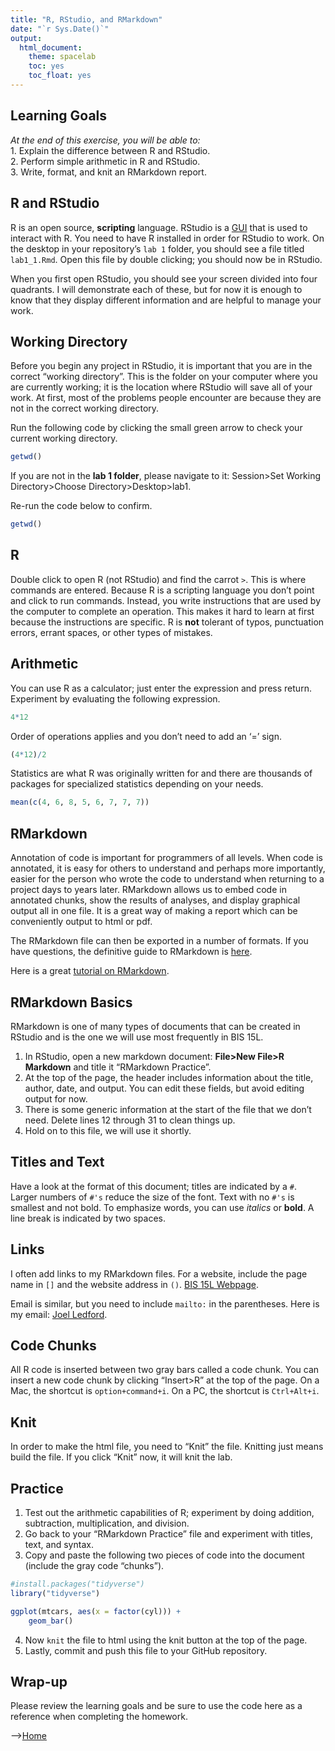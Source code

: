 ```yaml
---
title: "R, RStudio, and RMarkdown"
date: "`r Sys.Date()`"
output:
  html_document:
    theme: spacelab
    toc: yes
    toc_float: yes
---
```


## Learning Goals  
*At the end of this exercise, you will be able to:*    
1. Explain the difference between R and RStudio.  
2. Perform simple arithmetic in R and RStudio.  
3. Write, format, and knit an RMarkdown report.  

## R and RStudio  
R is an open source, **scripting** language. RStudio is a [GUI](https://www.computerhope.com/jargon/g/gui.htm) that is used to interact with R. You need to have R installed in order for RStudio to work. On the desktop in your repository's `lab 1` folder, you should see a file titled `lab1_1.Rmd`. Open this file by double clicking; you should now be in RStudio.  

When you first open RStudio, you should see your screen divided into four quadrants. I will demonstrate each of these, but for now it is enough to know that they display different information and are helpful to manage your work.  

## Working Directory  
Before you begin any project in RStudio, it is important that you are in the correct "working directory". This is the folder on your computer where you are currently working; it is the location where RStudio will save all of your work. At first, most of the problems people encounter are because they are not in the correct working directory.  

Run the following code by clicking the small green arrow to check your current working directory.  
```r
getwd()
```

If you are not in the **lab 1 folder**, please navigate to it: Session>Set Working Directory>Choose Directory>Desktop>lab1.  

Re-run the code below to confirm.
```r
getwd()
```

## R  
Double click to open R (not RStudio) and find the carrot `>`. This is where commands are entered. Because R is a scripting language you don't point and click to run commands. Instead, you write instructions that are used by the computer to complete an operation. This makes it hard to learn at first because the instructions are specific. R is **not** tolerant of typos, punctuation errors, errant spaces, or other types of mistakes.  

## Arithmetic  
You can use R as a calculator; just enter the expression and press return.  Experiment by evaluating the following expression.
```r
4*12
```

Order of operations applies and you don't need to add an '=' sign.
```r
(4*12)/2
```

Statistics are what R was originally written for and there are thousands of packages for specialized statistics depending on your needs.
```r
mean(c(4, 6, 8, 5, 6, 7, 7, 7))
```

## RMarkdown  
Annotation of code is important for programmers of all levels. When code is annotated, it is easy for others to understand and perhaps more importantly, easier for the person who wrote the code to understand when returning to a project days to years later. RMarkdown allows us to embed code in annotated chunks, show the results of analyses, and display graphical output all in one file. It is a great way of making a report which can be conveniently output to html or pdf.  

The RMarkdown file can then be exported in a number of formats. If you have questions, the definitive guide to RMarkdown is [here](https://bookdown.org/yihui/rmarkdown/).  

Here is a great [tutorial on RMarkdown](https://www.markdowntutorial.com/).  

## RMarkdown Basics  
RMarkdown is one of many types of documents that can be created in RStudio and is the one we will use most frequently in BIS 15L.  

1. In RStudio, open a new markdown document: **File>New File>R Markdown** and title it "RMarkdown Practice".  
2. At the top of the page, the header includes information about the title, author, date, and output. You can edit these fields, but avoid editing output for now.   
3. There is some generic information at the start of the file that we don't need. Delete lines 12 through 31 to clean things up.  
4. Hold on to this file, we will use it shortly.  

## Titles and Text
Have a look at the format of this document; titles are indicated by a `#`. Larger numbers of `#'s` reduce the size of the font. Text with no `#'s` is smallest and not bold. To emphasize words, you can use _italics_ or **bold**. A line break is indicated by two spaces.  

## Links
I often add links to my RMarkdown files. For a website, include the page name in `[]` and the website address in `()`. [BIS 15L Webpage](https://jmledford3115.github.io/datascibiol/).    

Email is similar, but you need to include `mailto:` in the parentheses. Here is my email: [Joel Ledford](mailto:jmledford@ucdavis.edu).    

## Code Chunks
All R code is inserted between two gray bars called a code chunk. You can insert a new code chunk by clicking "Insert>R" at the top of the page. On a Mac, the shortcut is `option+command+i`. On a PC, the shortcut is `Ctrl+Alt+i`.  

## Knit
In order to make the html file, you need to "Knit" the file. Knitting just means build the file. If you click "Knit" now, it will knit the lab.  

## Practice
1. Test out the arithmetic capabilities of R; experiment by doing addition, subtraction, multiplication, and division.  
2. Go back to your "RMarkdown Practice" file and experiment with titles, text, and syntax.  
3. Copy and paste the following two pieces of code into the document (include the gray code "chunks").      

```r
#install.packages("tidyverse")
library("tidyverse")
```

```r
ggplot(mtcars, aes(x = factor(cyl))) +
    geom_bar()
```

4. Now `knit` the file to html using the knit button at the top of the page.  
5. Lastly, commit and push this file to your GitHub repository.  

## Wrap-up
Please review the learning goals and be sure to use the code here as a reference when completing the homework.  

-->[Home](https://jmledford3115.github.io/datascibiol/)  